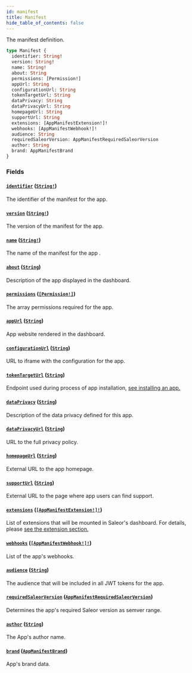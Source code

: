 ```yaml
---
id: manifest
title: Manifest
hide_table_of_contents: false
---
```


The manifest definition.

```graphql
type Manifest {
  identifier: String!
  version: String!
  name: String!
  about: String
  permissions: [Permission!]
  appUrl: String
  configurationUrl: String
  tokenTargetUrl: String
  dataPrivacy: String
  dataPrivacyUrl: String
  homepageUrl: String
  supportUrl: String
  extensions: [AppManifestExtension!]!
  webhooks: [AppManifestWebhook!]!
  audience: String
  requiredSaleorVersion: AppManifestRequiredSaleorVersion
  author: String
  brand: AppManifestBrand
}
```

### Fields

#### [`identifier`](#) ([`String!`](../../../developer/api-reference/scalars/string))

The identifier of the manifest for the app.

#### [`version`](#) ([`String!`](../../../developer/api-reference/scalars/string))

The version of the manifest for the app.

#### [`name`](#) ([`String!`](../../../developer/api-reference/scalars/string))

The name of the manifest for the app .

#### [`about`](#) ([`String`](../../../developer/api-reference/scalars/string))

Description of the app displayed in the dashboard.

#### [`permissions`](#) ([`[Permission!]`](../../../developer/api-reference/objects/permission))

The array permissions required for the app.

#### [`appUrl`](#) ([`String`](../../../developer/api-reference/scalars/string))

App website rendered in the dashboard.

#### [`configurationUrl`](#) ([`String`](../../../developer/api-reference/scalars/string))

URL to iframe with the configuration for the app.

#### [`tokenTargetUrl`](#) ([`String`](../../../developer/api-reference/scalars/string))

Endpoint used during process of app installation, [see installing an app.](https://docs.saleor.io/docs/3.x/developer/extending/apps/installing-apps#installing-an-app)

#### [`dataPrivacy`](#) ([`String`](../../../developer/api-reference/scalars/string))

Description of the data privacy defined for this app.

#### [`dataPrivacyUrl`](#) ([`String`](../../../developer/api-reference/scalars/string))

URL to the full privacy policy.

#### [`homepageUrl`](#) ([`String`](../../../developer/api-reference/scalars/string))

External URL to the app homepage.

#### [`supportUrl`](#) ([`String`](../../../developer/api-reference/scalars/string))

External URL to the page where app users can find support.

#### [`extensions`](#) ([`[AppManifestExtension!]!`](../../../developer/api-reference/objects/app-manifest-extension))

List of extensions that will be mounted in Saleor's dashboard. For details, please [see the extension section.](https://docs.saleor.io/docs/3.x/developer/extending/apps/extending-dashboard-with-apps#key-concepts)

#### [`webhooks`](#) ([`[AppManifestWebhook!]!`](../../../developer/api-reference/objects/app-manifest-webhook))

List of the app's webhooks.

#### [`audience`](#) ([`String`](../../../developer/api-reference/scalars/string))

The audience that will be included in all JWT tokens for the app.

#### [`requiredSaleorVersion`](#) ([`AppManifestRequiredSaleorVersion`](../../../developer/api-reference/objects/app-manifest-required-saleor-version))

Determines the app's required Saleor version as semver range.

#### [`author`](#) ([`String`](../../../developer/api-reference/scalars/string))

The App's author name.

#### [`brand`](#) ([`AppManifestBrand`](../../../developer/api-reference/objects/app-manifest-brand))

App's brand data.
